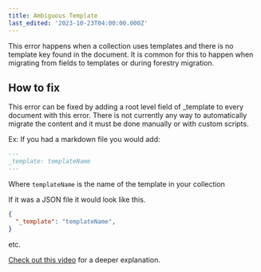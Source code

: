 ```yaml
---
title: Ambiguous Template
last_edited: '2023-10-23T04:00:00.000Z'
---
```


This error happens when a collection uses templates and there is no template key found in the document. It is common for this to happen when migrating from fields to templates or during forestry migration.

## How to fix

This error can be fixed by adding a root level field of \_template to every document with this error.  There is not currently any way to automatically migrate the content and it must be done manually or with custom scripts.

Ex:
If you had a markdown file you would add:

```markdown
---
_template: templateName
---
```

Where `templateName` is the name of the template in your collection

If it was a JSON file it would look like this.

```json
{
  "_template": "templateName",
}
```

etc.

[Check out this video](https://www.loom.com/share/077e2a626f4246b1b680526433ef1e33?sid=612ce485-d386-479b-a9c2-1de55ec6f24c "Ambiguous Template Video") for a deeper explanation.
